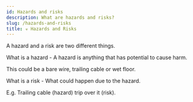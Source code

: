 ```yaml
---
id: Hazards and risks
description: What are hazards and risks?
slug: /hazards-and-risks
title: ☣️ Hazards and Risks
---
```



A hazard and a risk are two different things. 

What is a hazard - A hazard is anything that has potential to cause harm. 

This could be a bare wire, trailing cable or wet floor.


What is a risk - What could happen due to the hazard. 

E.g. Trailing cable (hazard) trip over it (risk).